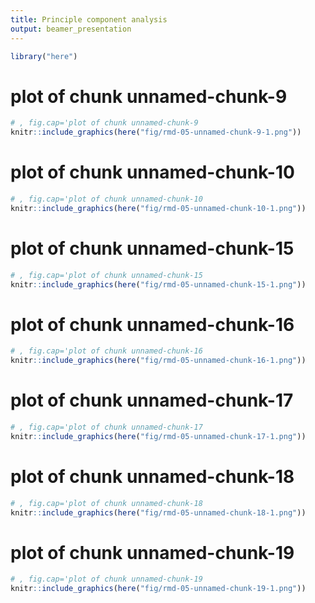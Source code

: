 ```yaml
---
title: Principle component analysis
output: beamer_presentation
---
```

```r
library("here")
```
# plot of chunk unnamed-chunk-9
```r
# , fig.cap='plot of chunk unnamed-chunk-9
knitr::include_graphics(here("fig/rmd-05-unnamed-chunk-9-1.png"))
```

\newpage
# plot of chunk unnamed-chunk-10
```r
# , fig.cap='plot of chunk unnamed-chunk-10
knitr::include_graphics(here("fig/rmd-05-unnamed-chunk-10-1.png"))
```

\newpage
# plot of chunk unnamed-chunk-15
```r
# , fig.cap='plot of chunk unnamed-chunk-15
knitr::include_graphics(here("fig/rmd-05-unnamed-chunk-15-1.png"))
```

\newpage
# plot of chunk unnamed-chunk-16
```r
# , fig.cap='plot of chunk unnamed-chunk-16
knitr::include_graphics(here("fig/rmd-05-unnamed-chunk-16-1.png"))
```

\newpage
# plot of chunk unnamed-chunk-17
```r
# , fig.cap='plot of chunk unnamed-chunk-17
knitr::include_graphics(here("fig/rmd-05-unnamed-chunk-17-1.png"))
```

\newpage
# plot of chunk unnamed-chunk-18
```r
# , fig.cap='plot of chunk unnamed-chunk-18
knitr::include_graphics(here("fig/rmd-05-unnamed-chunk-18-1.png"))
```

\newpage
# plot of chunk unnamed-chunk-19
```r
# , fig.cap='plot of chunk unnamed-chunk-19
knitr::include_graphics(here("fig/rmd-05-unnamed-chunk-19-1.png"))
```

\newpage
